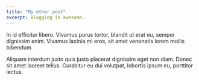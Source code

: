 ```yaml
---
title: "My other post"
excerpt: Blogging is awesome.
---
```

In id efficitur libero. Vivamus purus tortor, blandit ut erat eu, 
semper dignissim enim. Vivamus lacinia mi eros, sit amet venenatis
lorem mollis bibendum.

Aliquam interdum justo quis justo placerat dignissim eget non diam. 
Donec sit amet laoreet tellus. Curabitur eu dui volutpat, lobortis
ipsum eu, porttitor lectus.

